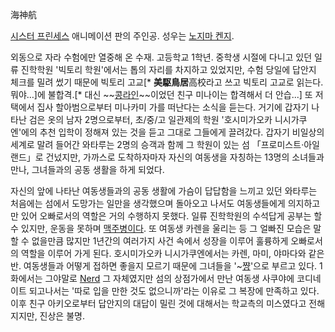 海神航

[[시스터 프린세스]] 애니메이션 판의 주인공. 성우는 [[노지마 켄지]].

외동으로 자라 수험에만 열중해 온 수재. 고등학교 1학년. 중학생 시절에 다니고 있던 일류 진학학원 '빅토리 학원'에서는 톱의 자리를 차지하고 있었지만, 수험 당일에 답안지 체크를 밀려 썼기 때문에 빅토리 고교[* '''美駆鳥居'''高校라고 쓰고 빅토리 고교로 읽는다. 뭐야…]에 불합격.[* 대신 ~~[[콩라인]]~~이었던 친구 미나이는 합격해서 더 안습...] 또 저택에서 집사 할아범으로부터 미나카미 가를 떠난다는 소식을 듣는다. 거기에 갑자기 나타난 검은 옷의 남자 2명으로부터, 초/중/고 일관제의 학원 '호시미가오카 니시가쿠엔'에의 추천 입학이 정해져 있는 것을 듣고 그대로 그들에게 끌려갔다. 갑자기 비일상의 세계로 말려 들어간 와타루는 2명의 승객과 함께 그 학원이 있는 섬 「프로미스트·아일랜드」로 건넜지만, 가까스로 도착하자마자 자신의 여동생을 자칭하는 13명의 소녀들과 만나, 그녀들과의 공동 생활을 하게 되었다. 

자신의 앞에 나타난 여동생들과의 공동 생활에 가슴이 답답함을 느끼고 있던 와타루는 처음에는 섬에서 도망가는 일만을 생각했으며 돌아오고 나서도 여동생들에게 의지하고만 있어 오빠로서의 역할은 거의 수행하지 못했다. 일류 진학학원의 수석답게 공부는 할 수 있지만, 운동을 못하며 [[맥주병]]이다. 또 여동생 카렌을 울리는 등 그 얼빠진 모습은 말할 수 없을만큼 많지만 1년간의 여러가지 사건 속에서 성장을 이루어 훌륭하게 오빠로서의 역할을 이루어 가게 된다. 호시미가오카 니시가쿠엔에서는 카렌, 마미, 야마다와 같은 반. 여동생들과 어떻게 접하면 좋을지 모르기 때문에 그녀들을 '~[[쨩]]'으로 부르고 있다. 1화에서는 그야말로 [[Nerd]] 그 자체였지만 섬의 상점가에서 만난 여동생 사쿠야에 코디네이트 되고나서는 '따로 입을 만한 것도 없으니까'라는 이유로 그 복장에 만족하고 있다. 이후 친구 아키오로부터 답안지의 대답이 밀린 것에 대해서는 학교측의 미스였다고 전해지지만, 진상은 불명.
